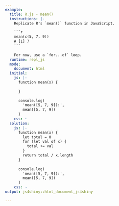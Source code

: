 ```yaml
---
example:
  title: R.js - mean()
  instructions: |-
    Replicate R's `mean()` function in JavaScript.

    ```r
    mean(c(5, 7, 9))
    # [1] 7
    ```
    
    For now, use a `for...of` loop.
  runtime: repl_js
  mode:
    document: html
  initial:
    js: |-
      function mean(x) {
        
      }
      
      console.log(
        'mean([5, 7, 9]):',
        mean([5, 7, 9])
      )
    css: ~
  solution:
    js: |-
      function mean(x) {
        let total = 0
        for (let val of x) {
          total += val
        }
        return total / x.length
      }
      
      console.log(
        'mean([5, 7, 9]):',
        mean([5, 7, 9])
      )
    css: ~
output: js4shiny::html_document_js4shiny

---
```

<div><!--for pandoc-->

</div><!--for pandoc-->
